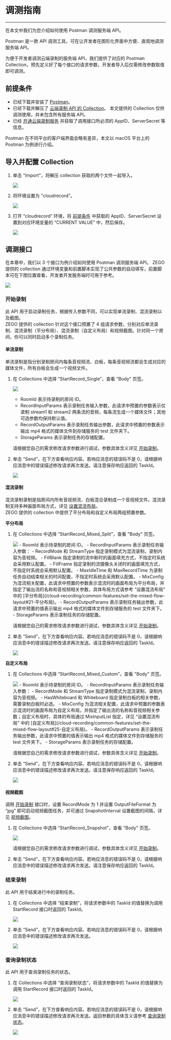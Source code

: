 

# 调测指南

- - -
在本文中我们为您介绍如何使用 Postman 调测服务端 API。

Postman 是一款 API 调测工具，可在让开发者在图形化界面中方便、直观地调测服务端 API。

为便于开发者调测云端录制的服务端 API，我们提供了对应的 Postman Collection，预先定义好了每个接口的请求参数，开发者导入后仅需修改参数取值即可调测。

## 前提条件

- 已经下载并安装了 [Postman](https://www.postman.com/downloads/)。
- 已经下载并解压了 [云端录制 API 的 Collection](https://docservice-storage.zego.im/cloudrecord/cloudrecord_postman_collection.zip)。
    <Note title="说明">本文提供的 Collection 仅供调测使用，并未包含所有服务端 API。</Note>
- 已经 [开通云端录制服务](https://doc-zh.zego.im/article/5682#2) 并获取了调用接口所必须的 AppID、ServerSecret 等信息。  

<Warning title="注意"> 
Postman 在不同平台的客户端界面会略有差异，本文以 macOS 平台上的 Postman 为例进行介绍。
</Warning>

## 导入并配置 Collection 

1. 单击 "Import"，将解压 collection 获取的两个文件一起导入。

    <Frame width="512" height="auto" caption=""><img src="https://doc-media.zego.im/sdk-doc/Pics/CloudRecording/postman/imoprt.png" /></Frame>

2. 将环境设置为 "cloudrecord"。

    <Frame width="512" height="auto" caption=""><img src="https://doc-media.zego.im/sdk-doc/Pics/CloudRecording/postman/set_env.png" /></Frame>

3. 打开 “cloudrecord” 环境，将 [前提条件](#前提条件) 中获取的 AppID、ServerSecret 设置到对应环境变量的 “CURRENT VALUE” 中，然后保存。

    <Frame width="512" height="auto" caption=""><img src="https://doc-media.zego.im/sdk-doc/Pics/CloudRecording/postman/set_env_value.png" /></Frame>

## 调测接口

在本章中，我们以 3 个接口为例介绍如何使用 Postman 调测服务端 API。
<Note title="说明">
ZEGO 提供的 collection 通过环境变量和前置脚本实现了公共参数的自动填写，前置脚本可在下图位置查看，开发者开发服务端时可用于参考。
</Note>

<Frame width="512" height="auto" caption=""><img src="https://doc-media.zego.im/sdk-doc/Pics/CloudRecording/postman/prescript.png" /></Frame>

### 开始录制

此 API 用于启动录制任务，根据传入参数不同，可以实现单流录制、混流录制以及截图。  
ZEGO 提供的 collection 针对这个接口预置了 4 组请求参数，分别对应单流录制、混流录制（平分布局）、混流录制（自定义布局）和视频截图。针对同一个房间，你可以同时启动多个录制任务。

#### 单流录制

单流录制是指分别录制房间内每条音视频流、白板，每条音视频流都会生成对应的媒体文件，所有白板会生成一个视频文件。

1. 在 Collections 中选择 “StartRecord_Single”，查看 "Body" 页签。

    <Frame width="512" height="auto" caption=""><img src="https://doc-media.zego.im/sdk-doc/Pics/CloudRecording/postman/StartRecord_Single.png" /></Frame>

    <Note title="说明">

    - RoomId 表示待录制的房间 ID。
    - RecordInputParams 表示录制任务输入参数，此请求中预置的参数表示仅录制 stream1 和 stream2 两条流的音频，每条流生成一个媒体文件；其他可选参数均保持默认值。
    - RecordOutputParams 表示录制任务输出参数，此请求中预置的参数表示输出 mp4 格式的媒体文件到存储服务的 test 文件夹下。
    - StorageParams 表示录制任务的存储配置。

    </Note>

    请根据您自己的需求修改请求参数进行调试，参数具体含义详见 [开始录制](./start.mdx)。
    
2. 单击 “Send”，在下方查看响应内容。若响应消息的错误码不是 0，请根据响应消息中的错误描述修改请求再次发送。请注意保存响应返回的 TaskId。

    <Frame width="512" height="auto" caption=""><img src="https://doc-media.zego.im/sdk-doc/Pics/CloudRecording/postman/StartRecord_Rsp.png" /></Frame>

#### 混流录制

混流录制录制是指房间内所有音视频流、白板混合录制成一个音视频文件。混流录制支持多种画面布局方式，详见 [设置混流布局](/cloud-recording/common-features/set-the-mixed-flow-layout)。  
ZEGO 提供的 collection 中提供了平分布局和自定义布局两组预置参数。

**平分布局**

1. 在 Collections 中选择 “StartRecord_Mixed_Split”，查看 "Body" 页签。

    <Frame width="512" height="auto" caption=""><img src="https://doc-media.zego.im/sdk-doc/Pics/CloudRecording/postman/StartRecord_Mixed_Split.png" /></Frame>

    <Note title="说明">
    - RoomId 表示待录制的房间 ID。
    - RecordInputParams 表示录制任务输入参数：
    - RecordMode 和 StreamType 指定录制模式为混流录制，录制内容为音视频。
    - FillBlank 指定录制的流中断时的画面填充方式，不指定时系统会采用默认配置。
    - FillFrame 指定录制的流摄像头关闭时的画面填充方式，不指定时系统会采用默认配置。
    - MaxIdleTime 和 MaxRecordTime 为录制任务自动结束相关的时间配置，不指定时系统会采用默认配置。
    - MixConfig 为混流相关配置，此请求中预置的参数表示混流时的画面布局为平分布局，并指定了输出流的名称和音视频相关参数，具体布局方式请参考 “设置混流布局” 中的 [平分布局](/cloud-recording/common-features/set-the-mixed-flow-layout#21-平分布局)。
    - RecordOutputParams 表示录制任务输出参数，此请求中预置的值表示输出 mp4 格式的媒体文件到存储服务的 test 文件夹下。
    - StorageParams 表示录制任务的存储配置。  
    </Note>

    请根据您自己的需求修改请求参数进行调试，参数具体含义详见 [开始录制](./start.mdx)。

2. 单击 “Send”，在下方查看响应内容。若响应消息的错误码不是 0，请根据响应消息中的错误描述修改请求再次发送。请注意保存响应返回的 TaskId。

    <Frame width="512" height="auto" caption=""><img src="https://doc-media.zego.im/sdk-doc/Pics/CloudRecording/postman/StartRecord_Rsp.png" /></Frame>

**自定义布局**

1. 在 Collections 中选择 “StartRecord_Mixed_Custom”，查看 "Body" 页签。

    <Frame width="512" height="auto" caption=""><img src="https://doc-media.zego.im/sdk-doc/Pics/CloudRecording/postman/StartRecord_Mixed_Custom.png" /></Frame>

    <Note title="说明">
    - RoomId 表示待录制的房间 ID。
    - RecordInputParams 表示录制任务输入参数：
        - RecordMode 和 StreamType 指定录制模式为混流录制，录制内容为音视频。
        - HasWhiteboard 和 Whiteboard 指定录制白板的相关参数，需要录制白板时必选。
        - MixConfig 为混流相关配置，此请求中预置的参数表示混流时的画面布局为自定义布局，并指定了输出流的名称和音视频相关参数；自定义布局时，具体的布局通过 MixInputList 指定，详见 “设置混流布局” 中的 [自定义布局](/cloud-recording/common-features/set-the-mixed-flow-layout#25-自定义布局)。
    - RecordOutputParams 表示录制任务输出参数，此请求中预置的值表示输出 mp4 格式的媒体文件到存储服务的 test 文件夹下。
    - StorageParams 表示录制任务的存储配置。
    </Note>

    请根据您自己的需求修改请求参数进行调试，参数具体含义详见 [开始录制](./start.mdx)。

2. 单击 “Send”，在下方查看响应内容。若响应消息的错误码不是 0，请根据响应消息中的错误描述修改请求再次发送。请注意保存响应返回的 TaskId。

    <Frame width="512" height="auto" caption=""><img src="https://doc-media.zego.im/sdk-doc/Pics/CloudRecording/postman/StartRecord_Rsp.png" /></Frame>

#### 视频截图

调用 [开始录制](./start.mdx) 接口时，设置 RecordMode 为 1 并设置 OutputFileFormat 为 “jpg” 即可启动视频截图任务，并可通过 SnapshotInterval 设置截图的间隔，详见 [视频截图](/cloud-recording/common-features/video-screenshot)。

1. 在 Collections 中选择 “StartRecord_Snapshot”，查看 "Body" 页签。

    <Frame width="512" height="auto" caption=""><img src="https://doc-media.zego.im/sdk-doc/Pics/CloudRecording/postman/StartRecord_Snapshot.png" /></Frame>

    请根据您自己的需求修改请求参数进行调试，参数具体含义详见 [开始录制](./start.mdx)。

2. 单击 “Send”，在下方查看响应内容。若响应消息的错误码不是 0，请根据响应消息中的错误描述修改请求再次发送。请注意保存响应返回的 TaskId。

### 结束录制

此 API 用于结束进行中的录制任务。

1. 在 Collections 中选择 “结束录制”，将请求参数中的 TaskId 的值替换为调用 StartRecord 接口时返回的 TaskId。
    
    <Frame width="512" height="auto" caption=""><img src="https://doc-media.zego.im/sdk-doc/Pics/CloudRecording/postman/StopRecord.png" /></Frame>

2. 单击 “Send”，在下方查看响应内容。若响应消息的错误码不是 0，请根据响应消息中的错误描述修改请求再次发送。

    <Frame width="512" height="auto" caption=""><img src="https://doc-media.zego.im/sdk-doc/Pics/CloudRecording/postman/StopRecordRsp.png" /></Frame>

### 查询录制状态

此 API 用于查询录制任务的状态。

1. 在 Collections 中选择 “查询录制状态”，将请求参数中的 TaskId 的值替换为调用 StartRecord 接口时返回的 TaskId。
    
    <Frame width="512" height="auto" caption=""><img src="https://doc-media.zego.im/sdk-doc/Pics/CloudRecording/postman/DescribeRecordStatus.png" /></Frame>

2. 单击 “Send”，在下方查看响应内容。若响应消息的错误码不是 0，请根据响应消息中的错误描述修改请求再次发送。返回参数的具体含义请参考 [查询录制状态](./query.mdx)。

    <Frame width="512" height="auto" caption=""><img src="https://doc-media.zego.im/sdk-doc/Pics/CloudRecording/postman/DescribeRecordStatusRsp.png" /></Frame>
